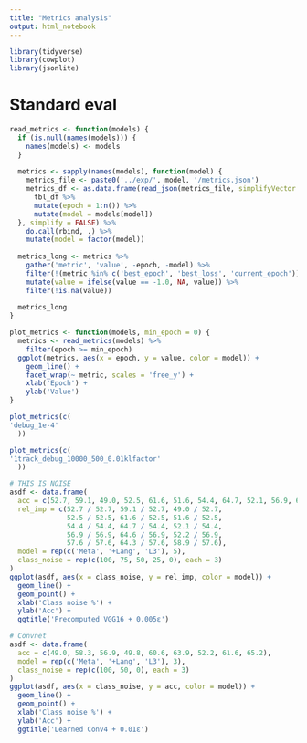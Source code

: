 ```yaml
---
title: "Metrics analysis"
output: html_notebook
---
```


```r
library(tidyverse)
library(cowplot)
library(jsonlite)
```

# Standard eval

```r
read_metrics <- function(models) {
  if (is.null(names(models))) {
    names(models) <- models
  }
  
  metrics <- sapply(names(models), function(model) {
    metrics_file <- paste0('../exp/', model, '/metrics.json')
    metrics_df <- as.data.frame(read_json(metrics_file, simplifyVector = TRUE)) %>%
      tbl_df %>%
      mutate(epoch = 1:n()) %>%
      mutate(model = models[model])
  }, simplify = FALSE) %>%
    do.call(rbind, .) %>%
    mutate(model = factor(model))
  
  metrics_long <- metrics %>%
    gather('metric', 'value', -epoch, -model) %>%
    filter(!(metric %in% c('best_epoch', 'best_loss', 'current_epoch'))) %>%
    mutate(value = ifelse(value == -1.0, NA, value)) %>%
    filter(!is.na(value))
  
  metrics_long
}

plot_metrics <- function(models, min_epoch = 0) {
  metrics <- read_metrics(models) %>%
    filter(epoch >= min_epoch)
  ggplot(metrics, aes(x = epoch, y = value, color = model)) +
    geom_line() +
    facet_wrap(~ metric, scales = 'free_y') + 
    xlab('Epoch') +
    ylab('Value')
}
```

```r
plot_metrics(c(
'debug_1e-4'
  ))
```

```r
plot_metrics(c(
'1track_debug_10000_500_0.01klfactor'
  ))
```

```r
# THIS IS NOISE
asdf <- data.frame(
  acc = c(52.7, 59.1, 49.0, 52.5, 61.6, 51.6, 54.4, 64.7, 52.1, 56.9, 64.6, 52.2, 57.6, 64.3, 58.9),
  rel_imp = c(52.7 / 52.7, 59.1 / 52.7, 49.0 / 52.7,
              52.5 / 52.5, 61.6 / 52.5, 51.6 / 52.5,
              54.4 / 54.4, 64.7 / 54.4, 52.1 / 54.4,
              56.9 / 56.9, 64.6 / 56.9, 52.2 / 56.9,
              57.6 / 57.6, 64.3 / 57.6, 58.9 / 57.6),
  model = rep(c('Meta', '+Lang', 'L3'), 5),
  class_noise = rep(c(100, 75, 50, 25, 0), each = 3)
)
ggplot(asdf, aes(x = class_noise, y = rel_imp, color = model)) +
  geom_line() +
  geom_point() +
  xlab('Class noise %') +
  ylab('Acc') +
  ggtitle('Precomputed VGG16 + 0.005ε')
```


```r
# Convnet
asdf <- data.frame(
  acc = c(49.0, 58.3, 56.9, 49.8, 60.6, 63.9, 52.2, 61.6, 65.2),
  model = rep(c('Meta', '+Lang', 'L3'), 3),
  class_noise = rep(c(100, 50, 0), each = 3)
)
ggplot(asdf, aes(x = class_noise, y = acc, color = model)) +
  geom_line() +
  geom_point() +
  xlab('Class noise %') +
  ylab('Acc') +
  ggtitle('Learned Conv4 + 0.01ε')
```